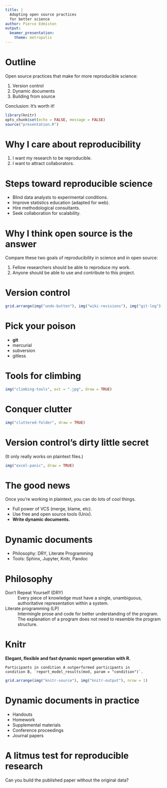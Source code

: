 ```yaml
---
title: |
  Adopting open source practices  
  for better science
author: Pierce Edmiston
output:
  beamer_presentation:
    theme: metropolis
---
```


# Outline

Open source practices that make for more reproducible science:

1. Version control
2. Dynamic documents
3. Building from source

Conclusion: It's worth it!

```r
library(knitr)
opts_chunk$set(echo = FALSE, message = FALSE)
source("presentation.R")
```

# Why I care about reproducibility

1. I want my research to be reproducible.
2. I want to attract collaborators.

# Steps toward reproducible science

- Blind data analysts to experimental conditions.
- Improve statistics education (adapted for web).
- Hire methodological consultants.
- Seek collaboration for scalability.

# Why I think open source is the answer

Compare these two goals of reproducibility in science and in open source:

1. Fellow researchers should be able to reproduce my work.  
2. Anyone should be able to use and contribute to this project.

# Version control

```r
grid.arrange(img("undo-button"), img("wiki-revisions"), img("git-log"), nrow = 1)
```

# Pick your poison

- **git**
- mercurial
- subversion
- gitless

# Tools for climbing

```r
img("climbing-tools", ext = ".jpg", draw = TRUE)
```

# Conquer clutter

```r
img("cluttered-folder", draw = TRUE)
```

# Version control's dirty little secret

(It only really works on plaintext files.)

```r
img("excel-panic", draw = TRUE)
```

# The good news

Once you're working in plaintext, you can do lots of cool things.

- Full power of VCS (merge, blame, etc).
- Use free and open source tools (Unix).
- **Write dynamic documents.**


# Dynamic documents

- Philosophy: DRY, Literate Programming
- Tools: Sphinx, Jupyter, Knitr, Pandoc


# Philosophy

Don't Repeat Yourself (DRY)
: Every piece of knowledge must have a single, unambiguous, authoritative 
  representation within a system.

Literate programming (LP)
: Intermingle prose and code for better understanding of the program. The 
  explanation of a program does not need to resemble the program structure.

# Knitr

**Elegant, flexible and fast dynamic report generation with R.**

    Participants in condition A outperformed participants in
    condition B, `report_model_results(mod, param = "condition")`.

```r
grid.arrange(img("knitr-source"), img("knitr-output"), nrow = 1)
```

# Dynamic documents in practice

- Handouts
- Homework
- Supplemental materials
- Conference proceedings
- Journal papers

# A litmus test for reproducible research

Can you build the published paper without the original data?
